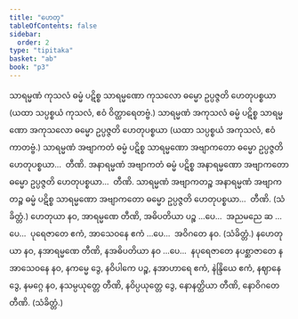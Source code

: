```yaml
---
title: "ဟေတု"
tableOfContents: false
sidebar:
  order: 2
type: "tipitaka"
basket: "ab"
book: "p3"
---
```



<DynamicBreadcrumb />

<Division number="1" book="p3" e="ch" v="39" p="395">

<Paragraph number="2019" book="p3">
သာရမ္မဏံ ကုသလံ ဓမ္မံ ပဋိစ္စ သာရမ္မဏော ကုသလော ဓမ္မော ဥပ္ပဇ္ဇတိ ဟေတုပစ္စယာ (ယထာ သပ္ပစ္စယံ ကုသလံ, ဧဝံ ဝိတ္ထာရေတဗ္ဗံ.)
</Paragraph>

</Division>
<Division number="2" book="p3" e="ch" v="39" p="390">

<Paragraph number="2020" book="p3">
သာရမ္မဏံ အကုသလံ ဓမ္မံ ပဋိစ္စ သာရမ္မဏော အကုသလော ဓမ္မော ဥပ္ပဇ္ဇတိ ဟေတုပစ္စယာ (ယထာ သပ္ပစ္စယံ အကုသလံ, ဧဝံ ကာတဗ္ဗံ.)
</Paragraph>

</Division>
<Division number="3" book="p3" e="ch" v="39" p="395">

<Paragraph number="2021" book="p3">
သာရမ္မဏံ အဗျာကတံ ဓမ္မံ ပဋိစ္စ သာရမ္မဏော အဗျာကတော ဓမ္မော ဥပ္ပဇ္ဇတိ ဟေတုပစ္စယာ…  တီဏိ.
</Paragraph>

<Paragraph number="2022" book="p3">
အနာရမ္မဏံ အဗျာကတံ ဓမ္မံ ပဋိစ္စ အနာရမ္မဏော အဗျာကတော ဓမ္မော ဥပ္ပဇ္ဇတိ ဟေတုပစ္စယာ…  တီဏိ.
</Paragraph>

<Paragraph number="2023" book="p3">
သာရမ္မဏံ အဗျာကတဉ္စ အနာရမ္မဏံ အဗျာကတဉ္စ ဓမ္မံ ပဋိစ္စ သာရမ္မဏော အဗျာကတော ဓမ္မော ဥပ္ပဇ္ဇတိ ဟေတုပစ္စယာ…  တီဏိ. (သံခိတ္တံ.)
</Paragraph>

</Division>
<Division number="4" book="p3" e="ch" v="39" p="395">

<Paragraph number="2024" book="p3">
ဟေတုယာ နဝ, အာရမ္မဏေ တီဏိ, အဓိပတိယာ ပဉ္စ …ပေ…  အညမညေ ဆ …ပေ…  ပုရေဇာတေ ဧကံ, အာသေဝနေ ဧကံ …ပေ…  အဝိဂတေ နဝ. (သံခိတ္တံ.)
</Paragraph>

<Paragraph number="2025" book="p3">
နဟေတုယာ နဝ, နအာရမ္မဏေ တီဏိ, နအဓိပတိယာ နဝ …ပေ…  နပုရေဇာတေ နပစ္ဆာဇာတေ နအာသေဝနေ နဝ, နကမ္မေ ဒွေ, နဝိပါကေ ပဉ္စ, နအာဟာရေ ဧကံ, နဲန္ဒြိယေ ဧကံ, နဈာနေ ဒွေ, နမဂ္ဂေ နဝ, နသမ္ပယုတ္တေ တီဏိ, နဝိပ္ပယုတ္တေ ဒွေ, နောနတ္ထိယာ တီဏိ, နောဝိဂတေ တီဏိ. (သံခိတ္တံ.)
</Paragraph>
</Division>